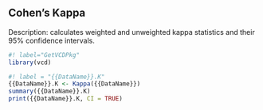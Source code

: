 
## Cohen's Kappa

Description: calculates weighted and unweighted kappa statistics and their 95% confidence intervals.


```r
#! label="GetVCDPkg"
library(vcd)
```


```r
#! label = "{{DataName}}.K"
{{DataName}}.K <- Kappa({{DataName}})
summary({{DataName}}.K)
print({{DataName}}.K, CI = TRUE)
```

